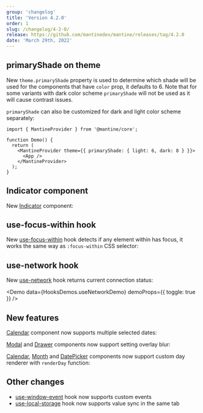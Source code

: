 ```yaml
---
group: 'changelog'
title: 'Version 4.2.0'
order: 1
slug: /changelog/4-2-0/
release: https://github.com/mantinedev/mantine/releases/tag/4.2.0
date: 'March 29th, 2022'
---
```



## primaryShade on theme

New `theme.primaryShade` property is used to determine which shade will be used for the components that have `color` prop,
it defaults to 6. Note that for some variants with dark color scheme `primaryShade` will not be used as it will cause contrast issues.

<Demo data={ThemeDemos.primaryShade} />

`primaryShade` can also be customized for dark and light color scheme separately:

```tsx
import { MantineProvider } from '@mantine/core';

function Demo() {
  return (
    <MantineProvider theme={{ primaryShade: { light: 6, dark: 8 } }}>
      <App />
    </MantineProvider>
  );
}
```

## Indicator component

New [Indicator](https://mantine.dev/core/indicator/) component:

<Demo data={IndicatorDemos.configurator} />

## use-focus-within hook

New [use-focus-within](https://mantine.dev/hooks/use-focus-within/) hook detects if any element within has focus,
it works the same way as `:focus-within` CSS selector:

<Demo data={HooksDemos.useFocusWithinDemo} />

## use-network hook

New [use-network](https://mantine.dev/hooks/use-network/) hook returns current connection status:

<Demo data={HooksDemos.useNetworkDemo} demoProps={{ toggle: true }} />

## New features

[Calendar](https://mantine.dev/dates/calendar/) component now supports multiple selected dates:

<Demo data={CalendarDemos.multiple} />

[Modal](https://mantine.dev/core/modal/) and [Drawer](https://mantine.dev/core/drawer/) components now support setting overlay blur:

<Demo data={ModalDemos.overlay} />

[Calendar](https://mantine.dev/dates/calendar/), [Month](https://mantine.dev/dates/month/) and [DatePicker](https://mantine.dev/dates/date-picker/) components
now support custom day renderer with `renderDay` function:

<Demo data={CalendarDemos.renderDay} />

## Other changes

- [use-window-event](https://mantine.dev/hooks/use-window-event/) hook now supports custom events
- [use-local-storage](https://mantine.dev/hooks/use-local-storage/) hook now supports value sync in the same tab
